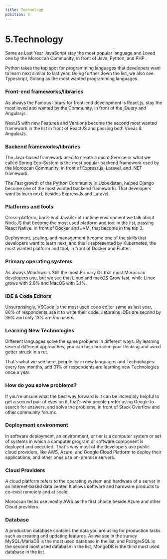 ```yaml
---
title: Technology
position: 5
---
```


# 5.Technology

Same as Last Year JavaScript stay the most popular language and Loved one by the Moroccan Community, in front of Java, Python, and PHP .

Python takes the top spot for programming languages that developers want to learn next similar to last year. Going further down the list, we also see Typescript, Golang as the most wanted programming languages.

<Tabs>
  <TabItem title="Popular">
    <Chart id="tech-q-2" title={false} />
  </TabItem>
  <TabItem title="Loved ">
    <Chart id="tech-q-0" title={false} />
  </TabItem>
  <TabItem title="Wanted">
    <Chart id="tech-q-1" title={false} />
  </TabItem>
</Tabs>

### Front-end frameworks/libraries

As always the Famous library for front-end development is React.js, stay the most loved and wanted by the Community, in front of the jQuery and Angular.js.

NextJS with new Features and Versions become the second most wanted framework in the list in front of ReactJS and passing both VueJs & AngularJs.

<Tabs>
  <TabItem title="Popular">
    <Chart id="tech-q-3" title={false} />
  </TabItem>
  <TabItem title="Wanted">
    <Chart id="tech-q-4" title={false} />
  </TabItem>
</Tabs>

### Backend frameworks/libraries

The Java-based framework used to create a micro Service or what we called Spring Eco-System is the most popular backend framework used by the Moroccan Community, in front of Express.js, Laravel, and .NET framework.

The Fast growth of the Python Community in Uzbekistan, helped Django become one of the most wanted backend frameworks That developers want to learn next, besides ExpressJs and Laravel.

<Tabs>
  <TabItem title="Popular">
    <Chart id="tech-q-5" title={false} />
  </TabItem>
  <TabItem title="Wanted">
    <Chart id="tech-q-6" title={false} />
  </TabItem>
</Tabs>

### Platforms and tools

Cross-platform, back-end JavaScript runtime environment we talk about NodeJS that become the most used platform and tool in the list, passing React Native. In front of Docker and JVM, that become in the top 3.

Deployment, scaling, and management become one of the skills that developers want to learn next, and this is represented by Kubernetes, the most wanted platform and tool, in front of Docker and Flutter.

<Tabs>
  <TabItem title="Popular">
    <Chart id="tech-q-7" title={false} />
  </TabItem>
  <TabItem title="Wanted">
    <Chart id="tech-q-8" title={false} />
  </TabItem>
</Tabs>

### Primary operating systems

As always Windows is Still the most Primary Os that most Moroccan developers use, but we see that Linux and macOS Grow fast, while Linux grows with 2.6% and MacOS with 3.1%.

<Chart id="tech-q-9" title={false} />

### IDE & Code Editors

Unsurprisingly, VSCode is the most used code editor same as last year, 80% of respondents use it to write their code. Jetbrains IDEs are second by 36% and only 13% are Vim users.

<Chart id="tech-q-10" title={false} />

### Learning New Technologies

Different languages solve the same problems in different ways. By learning several different approaches, you can help broaden your thinking and avoid getter struck in a rut.

That's what we see here, people learn new languages and Technologies every few months, and 31% of respondents are learning new Technologies once a year.

<Chart id="tech-q-11" title={false} />

### How do you solve problems?

If you're unsure what the best way forward is it can be incredibly helpful to get a second pair of eyes on it, that's why people prefer using Google to search for answers, and solve the problems, in front of Stack Overflow and other community forums.

<Chart id="tech-q-12" title={false} />

### Deployment environment

In software deployment, an environment, or tier is a computer system or set of systems in which a computer program or software component is deployed and executed. That's why most of the developers use public cloud providers, like AWS, Azure, and Google Cloud Platform to deploy their applications, and other ones use on-premise servers.

<Chart id="tech-q-13" title={false} />

### Cloud Providers

A cloud platform refers to the operating system and hardware of a server in an Internet-based data center. It allows software and hardware products to co-exist remotely and at scale.

Moroccan techs use mostly AWS as the first choice beside Azure and other Cloud providers.

<Chart id="tech-q-14" title={false} />

### Database

A production database contains the data you are using for production tasks such as creating and updating features. As we see in the survey MySQL/MariaDB is the most used database in the list, and PostgreSQL is the second most used database in the list, MongoDB is the third most used database in the list.

<Chart id="tech-q-15" title={false} />
